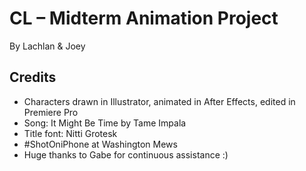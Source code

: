 
# CL – Midterm Animation Project

By Lachlan & Joey

<YouTube url="https://youtu.be/NsdYUko1p2Y" />

## Credits

- Characters drawn in Illustrator, animated in After Effects, edited in Premiere Pro
- Song: It Might Be Time by Tame Impala
- Title font: Nitti Grotesk
- #ShotOniPhone at Washington Mews
- Huge thanks to Gabe for continuous assistance :)
